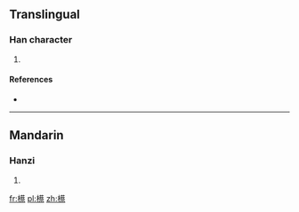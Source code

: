 ==Translingual==

===Han character===
{{Han char|rn=75|rad=木|as=14|sn=18|four=|canj=DTBF|ids=⿰木蔡}}

# {{defn|Han|sort=木14}}

====References====
* {{Han ref|kx=0560.040|dkj=15797|hdz=21312.060|uh=6AD2|ud=27346}}

----

==Mandarin==

===Hanzi===
{{cmn-hanzi|pin=[[sà]] ([[sa4]]), [[zhì]] ([[zhi4]])|wg=sa<sup>4</sup>, chih<sup>4</sup>}}

# {{defn|lang=cmn|sort=木14}}

[[fr:櫒]]
[[pl:櫒]]
[[zh:櫒]]